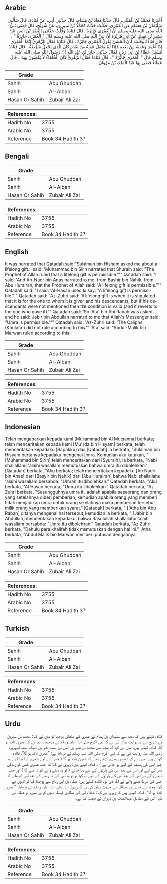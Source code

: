 ## Arabic


<div dir="rtl" lang="ar" style={{fontSize:'larger',backgroundColor:'#f8f9fa',padding:20}}>
أَخْبَرَنَا مُحَمَّدُ بْنُ الْمُثَنَّى، قَالَ حَدَّثَنَا مُعَاذُ بْنُ هِشَامٍ، قَالَ حَدَّثَنِي أَبِي، عَنْ قَتَادَةَ، قَالَ سَأَلَنِي سُلَيْمَانُ بْنُ هِشَامٍ عَنِ الْعُمْرَى، فَقُلْتُ حَدَّثَ مُحَمَّدُ بْنُ سِيرِينَ، عَنْ شُرَيْحٍ، قَالَ قَضَى نَبِيُّ اللَّهِ صلى الله عليه وسلم أَنَّ الْعُمْرَى جَائِزَةٌ ‏.‏ قَالَ قَتَادَةُ وَقُلْتُ حَدَّثَنِي النَّضْرُ بْنُ أَنَسٍ عَنْ بَشِيرِ بْنِ نَهِيكٍ عَنْ أَبِي هُرَيْرَةَ أَنَّ نَبِيَّ اللَّهِ صلى الله عليه وسلم قَالَ ‏"‏ الْعُمْرَى جَائِزَةٌ ‏"‏ ‏.‏ قَالَ قَتَادَةُ وَقُلْتُ كَانَ الْحَسَنُ يَقُولُ الْعُمْرَى جَائِزَةٌ ‏.‏ قَالَ قَتَادَةُ فَقَالَ الزُّهْرِيُّ إِنَّمَا الْعُمْرَى إِذَا أُعْمِرَ وَعَقِبَهُ مِنْ بَعْدِهِ فَإِذَا لَمْ يَجْعَلْ عَقِبَهُ مِنْ بَعْدِهِ كَانَ لِلَّذِي يَجْعَلُ شَرْطُهُ ‏.‏ قَالَ قَتَادَةُ فَسُئِلَ عَطَاءُ بْنُ أَبِي رَبَاحٍ فَقَالَ حَدَّثَنِي جَابِرُ بْنُ عَبْدِ اللَّهِ أَنَّ رَسُولَ اللَّهِ صلى الله عليه وسلم قَالَ ‏"‏ الْعُمْرَى جَائِزَةٌ ‏"‏ ‏.‏ قَالَ قَتَادَةُ فَقَالَ الزُّهْرِيُّ كَانَ الْخُلَفَاءُ لاَ يَقْضُونَ بِهَذَا ‏.‏ قَالَ عَطَاءٌ قَضَى بِهَا عَبْدُ الْمَلِكِ بْنُ مَرْوَانَ ‏.‏
</div>
<div style={{backgroundColor:'#f8f9fa',padding:20, marginBottom: 10}}><table> <thead> <tr> <th>Grade</th> <th></th> </tr> </thead> <tbody> <tr><td>Sahih</td><td>Abu Ghuddah</td></tr><tr><td>Sahih</td><td>Al-Albani</td></tr><tr><td>Hasan Or Sahih</td><td>Zubair Ali Zai</td></tr></tbody></table><table> <thead> <tr> <th>References:</th> <th></th> </tr> </thead> <tbody><tr><td>Hadith No</td><td>3755</td></tr><tr><td>Arabic No</td><td>3755</td></tr><tr><td>Reference</td><td>Book 34 Hadith 37</td></tr></tbody></table></div>

## Bengali


<div dir="ltr" lang="bn" style={{fontSize:'larger',backgroundColor:'#f8f9fa',padding:20}}>

</div>
<div style={{backgroundColor:'#f8f9fa',padding:20, marginBottom: 10}}><table> <thead> <tr> <th>Grade</th> <th></th> </tr> </thead> <tbody> <tr><td>Sahih</td><td>Abu Ghuddah</td></tr><tr><td>Sahih</td><td>Al-Albani</td></tr><tr><td>Hasan Or Sahih</td><td>Zubair Ali Zai</td></tr></tbody></table><table> <thead> <tr> <th>References:</th> <th></th> </tr> </thead> <tbody><tr><td>Hadith No</td><td>3755</td></tr><tr><td>Arabic No</td><td>3755</td></tr><tr><td>Reference</td><td>Book 34 Hadith 37</td></tr></tbody></table></div>

## English


<div dir="ltr" lang="en" style={{fontSize:'larger',backgroundColor:'#f8f9fa',padding:20}}>
It was narrated that Qatadah said:"Sulaiman bin Hisham asked me about a lifelong gift. I said: 'Muhammad bin Sirin narrated that Shuraih said: "The Prophet of Allah ruled that a lifelong gift is permissible."'" Qatadah said: "I said: 'And An-Nadr bin Anas narrated to me, from Bashir bin Nahik, from Abu Hurairah, that the Prophet of Allah said: "A lifelong gift is permissible."'" Qatadah said: "I said: 'Al-Hasan used to say: "A lifelong gift is permissible."'" Qatadah said: "Az-Zuhri said: 'A lifelong gift is when it is stipulated that it is for the one to whom it is given and his descendants, but if his descendants were not mentioned then the condition is valid (and it reverts to the one who gave it).'" Qatadah said: "So 'Ata' bin Abi Rabah was asked, and he said: 'Jabir bin Abdullah narrated to me that Allah's Messenger said: "Umra is permissible."'" Qatadah said: "Az-Zuhri said: 'The Caliphs (Khulafa') did not rule according to this.'" 'Ata' said: "Abdul-Malik bin Marwan ruled according to this
</div>
<div style={{backgroundColor:'#f8f9fa',padding:20, marginBottom: 10}}><table> <thead> <tr> <th>Grade</th> <th></th> </tr> </thead> <tbody> <tr><td>Sahih</td><td>Abu Ghuddah</td></tr><tr><td>Sahih</td><td>Al-Albani</td></tr><tr><td>Hasan Or Sahih</td><td>Zubair Ali Zai</td></tr></tbody></table><table> <thead> <tr> <th>References:</th> <th></th> </tr> </thead> <tbody><tr><td>Hadith No</td><td>3755</td></tr><tr><td>Arabic No</td><td>3755</td></tr><tr><td>Reference</td><td>Book 34 Hadith 37</td></tr></tbody></table></div>

## Indonesian


<div dir="ltr" lang="id" style={{fontSize:'larger',backgroundColor:'#f8f9fa',padding:20}}>
Telah mengabarkan kepada kami [Muhammad bin Al Mutsanna] berkata; telah menceritakan kepada kami [Mu'adz bin Hisyam] berkata; telah menceritakan kepadaku [Bapakku] dari [Qatadah] ia berkata, "Sulaiman bin Hisyam bertanya kepadaku mengenai Umra. Kemudian aku katakan, " [Muhammad bin Sirin] telah menceritakan dari [Syuraih], ia berkata, "Nabi shallallahu 'alaihi wasallam memutuskan bahwa umra itu dibolehkan." [Qatadah] berkata, "Aku berkata; telah menceritakan kepadaku [An Nadlr bin Anas] dari [Basyir bin Nahik] dari [Abu Hurairah] bahwa Nabi shallallahu 'alaihi wasallam bersabda: "Umrah itu dibolehkan." Qatadah berkata, "Aku berkata, "Al Hasan berkata, "Umra itu dibolehkan." Qatadah berkata, "Az Zuhri berkata, "Sesungguhnya umra itu adalah apabila seseorang dan orang yang setelahnya diberi pemberian, kemudian apabila orang yang memberi tidak menjadikan umra untuk orang setelahnya maka pemberian tersebut milik orang yang memberikan syarat." [Qatadah] berkata, " ['Atha bin Abu Rabah] ditanya mengenai hal tersebut, kemudian ia berkata, " [Jabir bin Abdullah] menceritakan kepadaku, bahwa Rasulullah shallallahu 'alaihi wasallam bersabda: "Umra itu dibolehkan." Qatadah berkata, "Az Zuhri berkata, "Dahulu para khalifah tidak memutuskan dengan hal ini." 'Atha berkata, "Abdul Malik bin Marwan memberi putusan dengannya
</div>
<div style={{backgroundColor:'#f8f9fa',padding:20, marginBottom: 10}}><table> <thead> <tr> <th>Grade</th> <th></th> </tr> </thead> <tbody> <tr><td>Sahih</td><td>Abu Ghuddah</td></tr><tr><td>Sahih</td><td>Al-Albani</td></tr><tr><td>Hasan Or Sahih</td><td>Zubair Ali Zai</td></tr></tbody></table><table> <thead> <tr> <th>References:</th> <th></th> </tr> </thead> <tbody><tr><td>Hadith No</td><td>3755</td></tr><tr><td>Arabic No</td><td>3755</td></tr><tr><td>Reference</td><td>Book 34 Hadith 37</td></tr></tbody></table></div>

## Turkish


<div dir="ltr" lang="tr" style={{fontSize:'larger',backgroundColor:'#f8f9fa',padding:20}}>

</div>
<div style={{backgroundColor:'#f8f9fa',padding:20, marginBottom: 10}}><table> <thead> <tr> <th>Grade</th> <th></th> </tr> </thead> <tbody> <tr><td>Sahih</td><td>Abu Ghuddah</td></tr><tr><td>Sahih</td><td>Al-Albani</td></tr><tr><td>Hasan Or Sahih</td><td>Zubair Ali Zai</td></tr></tbody></table><table> <thead> <tr> <th>References:</th> <th></th> </tr> </thead> <tbody><tr><td>Hadith No</td><td>3755</td></tr><tr><td>Arabic No</td><td>3755</td></tr><tr><td>Reference</td><td>Book 34 Hadith 37</td></tr></tbody></table></div>

## Urdu


<div dir="rtl" lang="ur" style={{fontSize:'larger',backgroundColor:'#f8f9fa',padding:20}}>
قتادہ کہتے ہیں کہ مجھ سے سلیمان بن ہشام نے عمریٰ کے متعلق پوچھا تو میں نے کہا: محمد بن سیرین نے شریح سے یہ روایت بیان کی ہے کہ نبی اکرم صلی اللہ علیہ وسلم نے یہ فیصلہ دیا ہے کہ عمریٰ نافذ ہو گا۔ قتادہ کہتے ہیں: میں نے کہا کہ مجھ سے محمد بن نضر بن انس نے بسند بشر بن نہیک بسند ابوہریرہ رضی اللہ عنہ روایت کی ہے کہ نبی اکرم صلی اللہ علیہ وسلم نے فرمایا ہے: ”عمریٰ نافذ ہو گا“، قتادہ کہتے ہیں: میں نے کہا: حسن بصری کہتے تھے کہ عمریٰ نافذ ہو گا ( جس کے لیے عمریٰ کیا جاتا ہے وہ چیز اسی کی ہمیشہ کے لیے ہو جاتی ہے ) ۔ قتادہ کہتے ہیں: زہری نے کہا کہ جب عمریٰ کسی کو زندگی بھر کے لیے اور اس کے بعد اس کے وارثوں کے لیے دیا جائے ( تو وہ دینے والے کو نہ ملے گا ) اور جب دینے والے نے اس کے بعد اس کے وارثوں کے لیے نہ کہا ہو تو وہ اس کے نہ رہنے کے بعد اس کو ملے گا جس کی شرط دینے والے نے لگا دی ہو۔ قتادہ کہتے ہیں: عطاء بن ابی رباح سے پوچھا گیا تو انہوں نے کہا: مجھ سے جابر بن عبداللہ نے حدیث بیان کی ہے کہ رسول اللہ صلی اللہ علیہ وسلم نے فرمایا: ”عمریٰ نافذ ہو گا“، قتادہ کہتے ہیں کہ زہری نے کہا: خلفاء اس کے مطابق فیصلہ نہیں کرتے تھے، تو عطاء نے کہا: اس کے مطابق عبدالملک بن مروان نے فیصلہ کیا ہے۔
</div>
<div style={{backgroundColor:'#f8f9fa',padding:20, marginBottom: 10}}><table> <thead> <tr> <th>Grade</th> <th></th> </tr> </thead> <tbody> <tr><td>Sahih</td><td>Abu Ghuddah</td></tr><tr><td>Sahih</td><td>Al-Albani</td></tr><tr><td>Hasan Or Sahih</td><td>Zubair Ali Zai</td></tr></tbody></table><table> <thead> <tr> <th>References:</th> <th></th> </tr> </thead> <tbody><tr><td>Hadith No</td><td>3755</td></tr><tr><td>Arabic No</td><td>3755</td></tr><tr><td>Reference</td><td>Book 34 Hadith 37</td></tr></tbody></table></div>